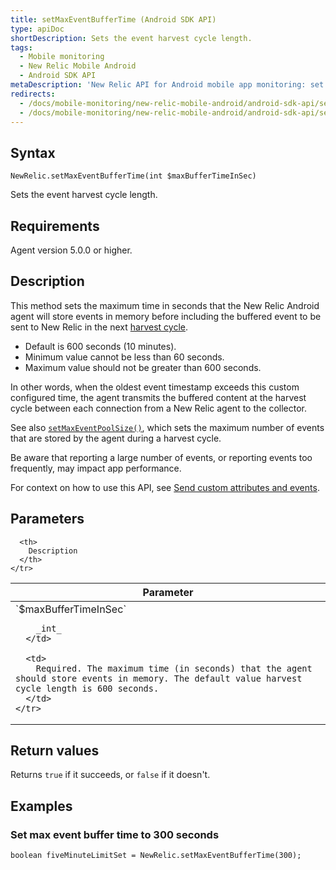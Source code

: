 ```yaml
---
title: setMaxEventBufferTime (Android SDK API)
type: apiDoc
shortDescription: Sets the event harvest cycle length.
tags:
  - Mobile monitoring
  - New Relic Mobile Android
  - Android SDK API
metaDescription: 'New Relic API for Android mobile app monitoring: set maximum time agent will store events in memory.'
redirects:
  - /docs/mobile-monitoring/new-relic-mobile-android/android-sdk-api/setmaxeventbuffertime-android-agent-api
  - /docs/mobile-monitoring/new-relic-mobile-android/android-sdk-api/setmaxeventbuffertime-android-sdk-api
---
```


## Syntax

```
NewRelic.setMaxEventBufferTime(int $maxBufferTimeInSec)
```

Sets the event harvest cycle length.

## Requirements

Agent version 5.0.0 or higher.

## Description

This method sets the maximum time in seconds that the New Relic Android agent will store events in memory before including the buffered event to be sent to New Relic in the next [harvest cycle](/docs/apm/new-relic-apm/getting-started/glossary#harvest-cycle).

* Default is 600 seconds (10 minutes).
* Minimum value cannot be less than 60 seconds.
* Maximum value should not be greater than 600 seconds.

In other words, when the oldest event timestamp exceeds this custom configured time, the agent transmits the buffered content at the harvest cycle between each connection from a New Relic agent to the collector.

See also [`setMaxEventPoolSize()`](/docs/mobile-monitoring/new-relic-mobile-android/android-sdk-api/setmaxeventpoolsize-android-sdk-api), which sets the maximum number of events that are stored by the agent during a harvest cycle.

<Callout variant="important">
  Be aware that reporting a large number of events, or reporting events too frequently, may impact app performance.
</Callout>

For context on how to use this API, see [Send custom attributes and events](/docs/mobile-monitoring/new-relic-mobile-android/install-configure/work-android-sdk-api#attributes-events-insights).

## Parameters

<table>
  <thead>
    <tr>
      <th width="25%">
        Parameter
      </th>

      <th>
        Description
      </th>
    </tr>
  </thead>

  <tbody>
    <tr>
      <td>
        `$maxBufferTimeInSec`

        _int_
      </td>

      <td>
        Required. The maximum time (in seconds) that the agent should store events in memory. The default value harvest cycle length is 600 seconds.
      </td>
    </tr>
  </tbody>
</table>

## Return values

Returns `true` if it succeeds, or `false` if it doesn't.

## Examples

### Set max event buffer time to 300 seconds

```
boolean fiveMinuteLimitSet = NewRelic.setMaxEventBufferTime(300);
```

